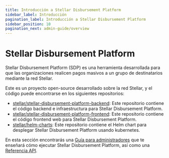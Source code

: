 ```yaml
---
title: Introducción a Stellar Disbursement Platform
sidebar_label: Introducción
pagination_label: Introducción a Stellar Disbursement Platform
sidebar_position: 10
pagination_next: admin-guide/overview
---
```


# Stellar Disbursement Platform

Stellar Disbursement Platform (SDP) es una herramienta desarrollada para que las organizaciones realicen pagos masivos a un grupo de destinatarios mediante la red Stellar.

Este es un proyecto open-source desarrollado sobre la red Stellar, y el código puede encontrarse en los siguientes repositorios:

- [stellar/stellar-disbursement-platform-backend](https://github.com/stellar/stellar-disbursement-platform-backend): Este repositorio contiene el código backend e infraestructura para Stellar Disbursement Platform.
- [stellar/stellar-disbursement-platform-frontend](https://github.com/stellar/stellar-disbursement-platform-frontend): Este repositorio contiene el código frontend web para Stellar Disbursement Platform.
- [stellar/helm-charts](https://github.com/stellar/helm-charts/tree/main/charts/stellar-disbursement-platform): Este repositorio contiene el Helm chart para desplegar Stellar Disbursement Platform usando kubernetes.

En esta sección encontrarás una [Guía para administradores](./stellar-disbursement-platform/admin-guide/) que te enseñará cómo ejecutar Stellar Disbursement Platform, así como una [Referencia API](./api-reference/admin.tag.mdx).
